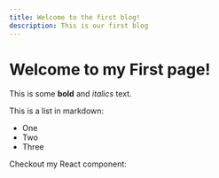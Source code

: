 ```yaml
---
title: Welcome to the first blog!
description: This is our first blog
---
```

# Welcome to my First page!
    
This is some **bold** and _italics_ text.

This is a list in markdown:

- One
- Two
- Three

Checkout my React component:

